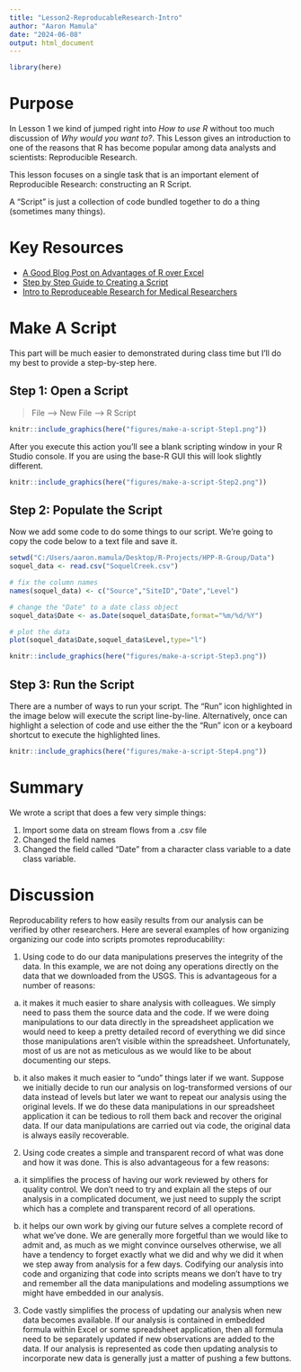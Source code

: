 ```yaml
---
title: "Lesson2-ReproducableResearch-Intro"
author: "Aaron Mamula"
date: "2024-06-08"
output: html_document
---
```


```r
library(here)
```

# Purpose

In Lesson 1 we kind of jumped right into *How to use R* without too much discussion of *Why would you want to?*. This Lesson gives an introduction to one of the reasons that R has become popular among data analysts and scientists: Reproducible Research.

This lesson focuses on a single task that is an important element of Reproducible Research: constructing an R Script. 

A "Script" is just a collection of code bundled together to do a thing (sometimes many things). 

# Key Resources

* [A Good Blog Post on Advantages of R over Excel](https://www.jumpingrivers.com/blog/comparing-r-excel-data-wrangling/)
* [Step by Step Guide to Creating a Script](https://jayrobwilliams.com/files/pdf/teaching-materials/281%201-24_R_Scripts.pdf)
* [Intro to Reproduceable Research for Medical Researchers](https://bookdown.org/pdr_higgins/rmrwr/introduction-to-reproducibility.html)

# Make A Script

This part will be much easier to demonstrated during class time but I'll do my best to provide a step-by-step here. 

## Step 1: Open a Script

> File --> New File --> R Script

```r
knitr::include_graphics(here("figures/make-a-script-Step1.png"))

```
After you execute this action you'll see a blank scripting window in your R Studio console. If you are using the base-R GUI this will look slightly different.

```r

knitr::include_graphics(here("figures/make-a-script-Step2.png"))
```

## Step 2: Populate the Script

Now we add some code to do some things to our script. We're going to copy the code below to a text file and save it. 

```r

setwd("C:/Users/aaron.mamula/Desktop/R-Projects/HPP-R-Group/Data")
soquel_data <- read.csv("SoquelCreek.csv")

# fix the column names
names(soquel_data) <- c("Source","SiteID","Date","Level")

# change the "Date" to a date class object
soquel_data$Date <- as.Date(soquel_data$Date,format="%m/%d/%Y")

# plot the data
plot(soquel_data$Date,soquel_data$Level,type="l")

```

```r

knitr::include_graphics(here("figures/make-a-script-Step3.png"))
```

## Step 3: Run the Script

There are a number of ways to run your script. The "Run" icon highlighted in the image below will execute the script line-by-line. Alternatively, once can highlight a selection of code and use either the the "Run" icon or a keyboard shortcut to execute the highlighted lines. 

```r

knitr::include_graphics(here("figures/make-a-script-Step4.png"))

```

# Summary

We wrote a script that does a few very simple things:

1. Import some data on stream flows from a .csv file
2. Changed the field names 
3. Changed the field called "Date" from a character class variable to a date class variable. 


# Discussion

Reproducability refers to how easily results from our analysis can be verified by other researchers. Here are several examples of how organizing organizing our code into scripts promotes reproducability:

1. Using code to do our data manipulations preserves the integrity of the data. In this example, we are not doing any operations directly on the data that we downloaded from the USGS. This is advantageous for a number of reasons:

a. it makes it much easier to share analysis with colleagues. We simply need to pass them the source data and the code. If we were doing manipulations to our data directly in the spreadsheet application we would need to keep a pretty detailed record of everything we did since those manipulations aren't visible within the spreadsheet. Unfortunately, most of us are not as meticulous as we would like to be about documenting our steps. 

b. it also makes it much easier to "undo" things later if we want. Suppose we initially decide to run our analysis on log-transformed versions of our data instead of levels but later we want to repeat our analysis using the original levels. If we do these data manipulations in our spreadsheet application it can be tedious to roll them back and recover the original data. If our data manipulations are carried out via code, the original data is always easily recoverable. 

2. Using code creates a simple and transparent record of what was done and how it was done. This is also advantageous for a few reasons:

a. it simplifies the process of having our work reviewed by others for quality control. We don't need to try and explain all the steps of our analysis in a complicated document, we just need to supply the script which has a complete and transparent record of all operations.

b. it helps our own work by giving our future selves a complete record of what we've done. We are generally more forgetful than we would like to admit and, as much as we might convince ourselves otherwise, we all have a tendency to forget exactly what we did and why we did it when we step away from analysis for a few days. Codifying our analysis into code and organizing that code into scripts means we don't have to try and remember all the data manipulations and modeling assumptions we might have embedded in our analysis. 

3. Code vastly simplifies the process of updating our analysis when new data becomes available. If our analysis is contained in embedded formula within Excel or some spreadsheet application, then all formula need to be separately updated if new observations are added to the data. If our analysis is represented as code then updating analysis to incorporate new data is generally just a matter of pushing a few buttons.




